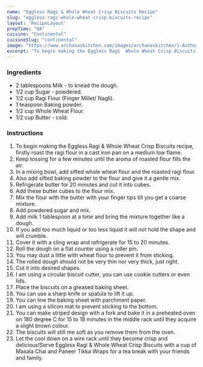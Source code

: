 ---
name: "Eggless Ragi & Whole Wheat Crisp Biscuits Recipe"
slug: "eggless-ragi-whole-wheat-crisp-biscuits-recipe"
layout: 'RecipeLayout'
prepTime: "80"
cuisine: "Continental"
cuisineSlug: "continental"
image: "https://www.archanaskitchen.com/images/archanaskitchen/1-Author/Anshu_Pande/Ragi__Whole_Wheat_Biscuits.jpg"
excerpt: "To begin making the Eggless Ragi  Whole Wheat Crisp Biscuits recipe, firstly roast the ragi flour in a cast iron pan on a medium low flame"
---

### Ingredients

- 2 tablespoons Milk - to knead the dough.
- 1/2 cup Sugar - powdered.
- 1/2 cup Ragi Flour (Finger Millet/ Nagli).
- 1 teaspoon Baking powder.
- 1/2 cup Whole Wheat Flour.
- 1/2 cup Butter - cold.

### Instructions

1. To begin making the Eggless Ragi & Whole Wheat Crisp Biscuits recipe, firstly roast the ragi flour in a cast iron pan on a medium low flame.
1. Keep tossing for a few minutes until the aroma of roasted flour fills the air.
1. In a mixing bowl, add sifted whole wheat flour and the roasted ragi flour.
1. Also add sifted baking powder to the flour and give it a gentle mix.
1. Refrigerate butter for 20 minutes and cut it into cubes.
1. Add these butter cubes to the flour mix.
1. Mix the flour with the butter with your finger tips till you get a coarse mixture.
1. Add powdered sugar and mix.
1. Add milk 1 tablespoon at a time and bring the mixture together like a dough.
1. If you add too much liquid or too less liquid it will not hold the shape and will crumble.
1. Cover it with a cling wrap and refrigerate for 15 to 20 minutes.
1. Roll the dough on a flat counter using a roller pin.
1. You may dust a little with wheat flour to prevent it from sticking.
1. The rolled dough should not be very thin nor very thick, just right.
1. Cut it into desired shapes.
1. I am using a circular biscuit cutter, you can use cookie cutters or even lids.
1. Place the biscuits on a greased baking sheet.
1. You can use a sharp knife or spatula to lift it up.
1. You can line the baking sheet with parchment paper.
1. I am using a silicon mat to prevent sticking to the bottom.
1. You can make striped design with a fork and bake it in a preheated oven on 180 degree C for 15 to 18 minutes in the middle rack until they acquire a slight brown colour.
1. The biscuits will still me soft as you remove them from the oven.
1. Let the cool down on a wire rack until they become crisp and delicious!Serve Eggless Ragi & Whole Wheat Crisp Biscuits with a cup of Masala Chai and Paneer Tikka Wraps for a tea break with your friends and family.
